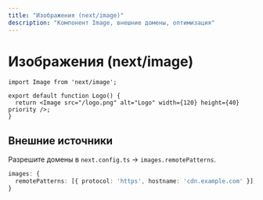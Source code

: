 ```yaml
---
title: "Изображения (next/image)"
description: "Компонент Image, внешние домены, оптимизация"
---
```


# Изображения (next/image)

```tsx
import Image from 'next/image';

export default function Logo() {
  return <Image src="/logo.png" alt="Logo" width={120} height={40} priority />;
}
```

## Внешние источники

Разрешите домены в `next.config.ts` → `images.remotePatterns`.

```ts
images: {
  remotePatterns: [{ protocol: 'https', hostname: 'cdn.example.com' }],
}
```

